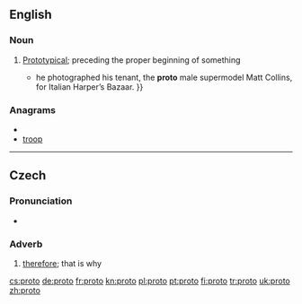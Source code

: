 {{also|proto-|protó}}
==English==

===Noun===
{{en-adj|-}}

# [[prototype|Prototypical]]; preceding the proper beginning of something
#*{{quote-news|2007|March 11|Horacio Silva|Muscle Man|New York Times|url=http://www.nytimes.com/2007/03/11/style/tmagazine/11tmuscle.html
|passage={{...|After studying economics at Bard College in New York, Ritts moved back to the West Coast; his break came in 1978 when}} he photographed his tenant, the '''proto''' male supermodel Matt Collins, for Italian Harper’s Bazaar. }}

===Anagrams===
* {{alphagram|ooprt}}
* [[troop#English|troop]]

----

==Czech==

===Pronunciation===
* {{audio|Cs-proto.ogg|audio}}

===Adverb===
{{infl|cs|adverb}}

# [[therefore]]; that is why

[[cs:proto]]
[[de:proto]]
[[fr:proto]]
[[kn:proto]]
[[pl:proto]]
[[pt:proto]]
[[fi:proto]]
[[tr:proto]]
[[uk:proto]]
[[zh:proto]]